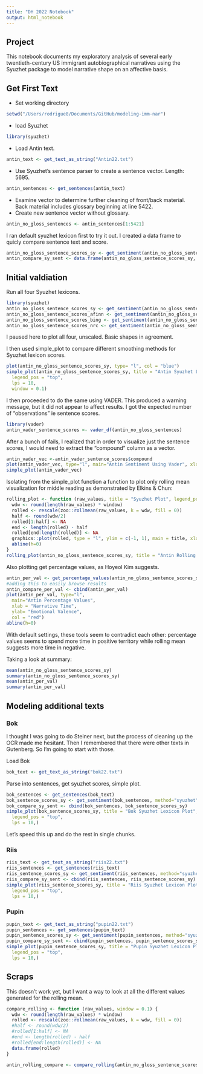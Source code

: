 ```yaml
---
title: "DH 2022 Notebook"
output: html_notebook
---
```

## Project

This notebook documents my exploratory analysis of several early twentieth-century US immigrant autobiographical narratives using the Syuzhet package to model narrative shape on an affective basis.

## Get First Text

- Set working directory
```r
setwd("/Users/rodrigue8/Documents/GitHub/modeling-imm-nar")
```

- load Syuzhet

```r
library(syuzhet)
```


- Load Antin text.

```r
antin_text <- get_text_as_string("Antin22.txt")
```

- Use Syuzhet's sentence parser to create a sentence vector. Length: 5695.

```r
antin_sentences <- get_sentences(antin_text)
```

- Examine vector to determine further cleaning of front/back material. Back material includes glossary beginning at line 5422.
- Create new sentence vector without glossary.

```r
antin_no_gloss_sentences <- antin_sentences[1:5421]
```


I ran default syuzhet lexicon first to try it out. I created a data frame to quicly compare sentence text and score.

```r
antin_no_gloss_sentence_scores_sy <- get_sentiment(antin_no_gloss_sentences, method="syuzhet")
antin_compare_sy_sent <- data.frame(antin_no_gloss_sentence_scores_sy, antin_no_gloss_sentences)
```


## Initial valdiation
Run all four Syuzhet lexicons.

```r
library(syuzhet)
antin_no_gloss_sentence_scores_sy <- get_sentiment(antin_no_gloss_sentences, method="syuzhet")
antin_no_gloss_sentence_scores_afinn <- get_sentiment(antin_no_gloss_sentences, method="afinn")
antin_no_gloss_sentence_scores_bing <- get_sentiment(antin_no_gloss_sentences, method="bing")
antin_no_gloss_sentence_scores_nrc <- get_sentiment(antin_no_gloss_sentences, method="nrc", lang="english")
```

I paused here to plot all four, unscaled. Basic shapes in agreement. 

I then used simple_plot to compare different smoothing methods for Syuzhet lexicon scores.

```r
plot(antin_no_gloss_sentence_scores_sy, type= "l", col = "blue")
simple_plot(antin_no_gloss_sentence_scores_sy, title = "Antin Syuzhet Lexicon Plot",
  legend_pos = "top",
  lps = 10,
  window = 0.1)
```

I then proceeded to do the same using VADER. This produced a warning message, but it did not appear to affect results. I got the expected number of "observations" ie sentence scores.

```r
library(vader)
antin_vader_sentence_scores <- vader_df(antin_no_gloss_sentences)
```

After a bunch of fails, I realized that in order to visualize just the sentence scores, I would need to extract the "compound" column as a vector.

```r
antin_vader_vec <-antin_vader_sentence_scores$compound
plot(antin_vader_vec, type="l", main="Antin Sentiment Using Vader", xlab="Narrative Time", ylab="Emotional Valence", col="red")
simple_plot(antin_vader_vec)
```

Isolating from the simple_plot function a function to plot only rolling mean visualization for middle reading as demonstrated by Elkins & Chun:

```r
rolling_plot <- function (raw_values, title = "Syuzhet Plot", legend_pos = "top", lps=10, window = 0.1){
  wdw <- round(length(raw_values) * window)
  rolled <- rescale(zoo::rollmean(raw_values, k = wdw, fill = 0))
  half <- round(wdw/2)
  rolled[1:half] <- NA
  end <- length(rolled) - half
  rolled[end:length(rolled)] <- NA
  graphics::plot(rolled, type = "l", ylim = c(-1, 1), main = title, xlab = "Full Narrative Time", ylab = "Scaled Sentiment", col="blue", lty = 2)
  abline(h=0)
}
rolling_plot(antin_no_gloss_sentence_scores_sy, title = "Antin Rolling Mean")

```

Also plotting get percentage values, as Hoyeol Kim suggests.

```r
antin_per_val <- get_percentage_values(antin_no_gloss_sentence_scores_sy, bins = 100)
#adding this to easily browse results
antin_compare_per_val <- cbind(antin_per_val)
plot(antin_per_val, type="l", 
  main="Antin Percentage Values", 
  xlab = "Narrative Time", 
  ylab= "Emotional Valence",
  col = "red")
abline(h=0)
```

With default settings, these tools seem to contradict each other: percentage values seems to spend more time in positive territory while rolling mean suggests more time in negative. 

Taking a look at summary:

```r
mean(antin_no_gloss_sentence_scores_sy)
summary(antin_no_gloss_sentence_scores_sy)
mean(antin_per_val)
summary(antin_per_val)
```


## Modeling additional texts

### Bok

I thought I was going to do Steiner next, but the process of cleaning up the OCR made me hesitant. Then I remembered that there were other texts in Gutenberg. So I'm going to start with those.

Load Bok

```r
bok_text <- get_text_as_string("bok22.txt")
```

Parse into sentences, get syuzhet scores, simple plot.

```r
bok_sentences <- get_sentences(bok_text)
bok_sentence_scores_sy <- get_sentiment(bok_sentences, method="syuzhet")
bok_compare_sy_sent <- cbind(bok_sentences, bok_sentence_scores_sy)
simple_plot(bok_sentence_scores_sy, title = "Bok Syuzhet Lexicon Plot",
  legend_pos = "top",
  lps = 10,)
```

Let's speed this up and do the rest in single chunks.

### Riis
```r
riis_text <- get_text_as_string("riis22.txt")
riis_sentences <- get_sentences(riis_text)
riis_sentence_scores_sy <- get_sentiment(riis_sentences, method="syuzhet")
riis_compare_sy_sent <- cbind(riis_sentences, riis_sentence_scores_sy)
simple_plot(riis_sentence_scores_sy, title = "Riis Syuzhet Lexicon Plot",
  legend_pos = "top",
  lps = 10,)
```
### Pupin

```r
pupin_text <- get_text_as_string("pupin22.txt")
pupin_sentences <- get_sentences(pupin_text)
pupin_sentence_scores_sy <- get_sentiment(pupin_sentences, method="syuzhet")
pupin_compare_sy_sent <- cbind(pupin_sentences, pupin_sentence_scores_sy)
simple_plot(pupin_sentence_scores_sy, title = "Pupin Syuzhet Lexicon Plot",
  legend_pos = "top",
  lps = 10,)
```


## Scraps

This doesn't work yet, but I want a way to look at all the different values generated for the rolling mean.


```r
compare_rolling <- function (raw_values, window = 0.1) {
  wdw <- round(length(raw_values) * window)
  rolled <- rescale(zoo::rollmean(raw_values, k = wdw, fill = 0))
  #half <- round(wdw/2)
  #rolled[1:half] <- NA
  #end <- length(rolled) - half
  #rolled[end:length(rolled)] <- NA
  data.frame(rolled)
}

antin_rolling_compare <- compare_rolling(antin_no_gloss_sentence_scores_sy)
```



